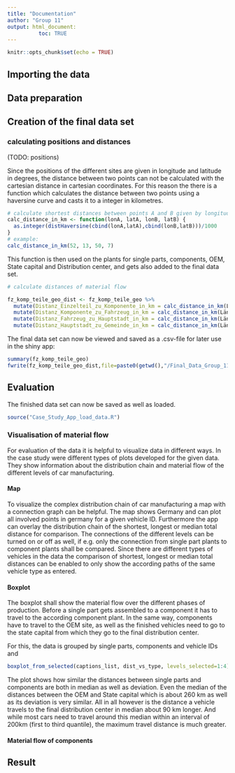 ```yaml
---
title: "Documentation"
author: "Group 11"
output: html_document:
          toc: TRUE
---
```


```r
knitr::opts_chunk$set(echo = TRUE)
```

## Importing the data

## Data preparation

## Creation of the final data set





### calculating positions and distances

(TODO: positions)

Since the positions of the different sites are given in longitude and latitude in degrees, the distance between two points can not be calculated with the cartesian distance in cartesian coordinates. For this reason the there is a function which calculates the distance between two points using a haversine curve and casts it to a integer in kilometres.

```r

# calculate shortest distances between points A and B given by longitude and latitude in degrees to km via Haversine
calc_distance_in_km <- function(lonA, latA, lonB, latB) {
  as.integer(distHaversine(cbind(lonA,latA),cbind(lonB,latB)))/1000
}
# example:
calc_distance_in_km(52, 13, 50, 7)
```

This function is then used on the plants for single parts, components, OEM, State capital and Distribution center, and gets also added to the final data set.

```r
# calculate distances of material flow

fz_komp_teile_geo_dist <- fz_komp_teile_geo %>%
  mutate(Distanz_Einzelteil_zu_Komponente_in_km = calc_distance_in_km(Längengrad_Einzelteil, Breitengrad_Einzelteil, Längengrad_Komponente, Breitengrad_Komponente)) %>%
  mutate(Distanz_Komponente_zu_Fahrzeug_in_km = calc_distance_in_km(Längengrad_Komponente, Breitengrad_Komponente, Längengrad_Fahrzeug, Breitengrad_Fahrzeug)) %>%
  mutate(Distanz_Fahrzeug_zu_Hauptstadt_in_km = calc_distance_in_km(Längengrad_Fahrzeug, Breitengrad_Fahrzeug, Längengrad_Hauptstadt, Breitengrad_Hauptstadt))%>%
  mutate(Distanz_Hauptstadt_zu_Gemeinde_in_km = calc_distance_in_km(Längengrad_Hauptstadt, Breitengrad_Hauptstadt, Längengrad_Gemeinde, Breitengrad_Gemeinde ))

```


The final data set can now be viewed and saved as a .csv-file for later use in the shiny app:

```r
summary(fz_komp_teile_geo)
fwrite(fz_komp_teile_geo_dist,file=paste0(getwd(),"/Final_Data_Group_11.csv"), row.names = FALSE)
```



## Evaluation



The finished data set can now be saved as well as loaded.

```r
source("Case_Study_App_load_data.R")
```


### Visualisation of material flow

For evaluation of the data it is helpful to visualize data in different ways. In the case study were different types of plots developed for the given data. They show information about the distribution chain and material flow of the different levels of car manufacturing.

#### Map

To visualize the complex distribution chain of car manufacturing a map with a connection graph can be helpful. The map shows Germany and can plot all involved points in germany for a given vehicle ID. Furthermore the app can overlay the distribution chain of the shortest, longest or median total distance for comparison. The connections of the different levels can be turned on or off as well, if e.g. only the connection from single part plants to component plants shall be compared. Since there are different types of vehicles in the data the comparison of shortest, longest or median total distances can be enabled to only show the according paths of the same vehicle type as entered.


#### Boxplot

The boxplot shall show the material flow over the different phases of production. Before a single part gets assembled to a component it has to travel to the according component plant. In the same way, components have to travel to the OEM site, as well as the finished vehicles need to go to the state capital from which they go to the final distribution center. 

For this, the data is grouped by single parts, components and vehicle IDs and 

```r
boxplot_from_selected(captions_list, dist_vs_type, levels_selected=1:4) 
```

The plot shows how similar the distances between single parts and components are both in median as well as deviation. Even the median of the distances between the OEM and State capital which is about 260 km as well as its deviation is very similar. All in all however is the distance a vehicle travels to the final distribution center in median about 90 km longer. And while most cars need to travel around this median within an interval of 200km (first to third quantile), the maximum travel distance is much greater.


#### Material flow of components



## Result




